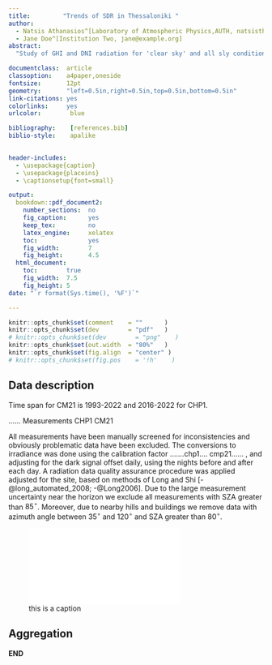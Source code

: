 ```yaml
---
title:         "Trends of SDR in Thessaloniki "
author:
  - Natsis Athanasios^[Laboratory of Atmospheric Physics,AUTH, natsisthanasis@gmail.com]
  - Jane Doe^[Institution Two, jane@example.org]
abstract:
  "Study of GHI and DNI radiation for 'clear sky' and all sly conditions."

documentclass:  article
classoption:    a4paper,oneside
fontsize:       12pt
geometry:       "left=0.5in,right=0.5in,top=0.5in,bottom=0.5in"
link-citations: yes
colorlinks:     yes
urlcolor:        blue

bibliography:    [references.bib]
biblio-style:    apalike

    
header-includes:
  - \usepackage{caption}
  - \usepackage{placeins}
  - \captionsetup{font=small}

output:
  bookdown::pdf_document2:
    number_sections:  no
    fig_caption:      yes
    keep_tex:         no
    latex_engine:     xelatex
    toc:              yes
    fig_width:        7
    fig_height:       4.5
  html_document:
    toc:        true
    fig_width:  7.5
    fig_height: 5
date: "`r format(Sys.time(), '%F')`"

---
```




```r
knitr::opts_chunk$set(comment    = ""      )
knitr::opts_chunk$set(dev        = "pdf"   )
# knitr::opts_chunk$set(dev        = "png"    )
knitr::opts_chunk$set(out.width  = "80%"   )
knitr::opts_chunk$set(fig.align  = "center" )
# knitr::opts_chunk$set(fig.pos    = '!h'    )

```


## Data description 

<!-- time span -->
Time span for CM21 is 1993-2022 and 2016-2022 for CHP1.

...... Measurements CHP1 CM21


<!-- screening -->
All measurements have been manually screened for inconsistencies and obviously 
problematic data have been excluded.
<!-- physical quantities -->
The conversions to irradiance was done using the calibration factor  .......chp1.... cmp21......
, and adjusting for the dark signal offset daily, using the nights before and after each day.
<!-- Quality assurance -->
A radiation data quality assurance procedure was applied adjusted for the site,
based on methods of Long and Shi [-@long_automated_2008; -@Long2006].
<!-- Data preparation -->
Due to the large measurement uncertainty near the horizon we exclude all measurements
with SZA greater than $85^\circ$. Moreover, due to nearby hills and buildings
we remove data with azimuth angle between $35^\circ$ and $120^\circ$ and SZA greater than $80^\circ$.



![this is a caption](images/longtermtrendsALL-2.pdf)





## Aggregation 


**END**

